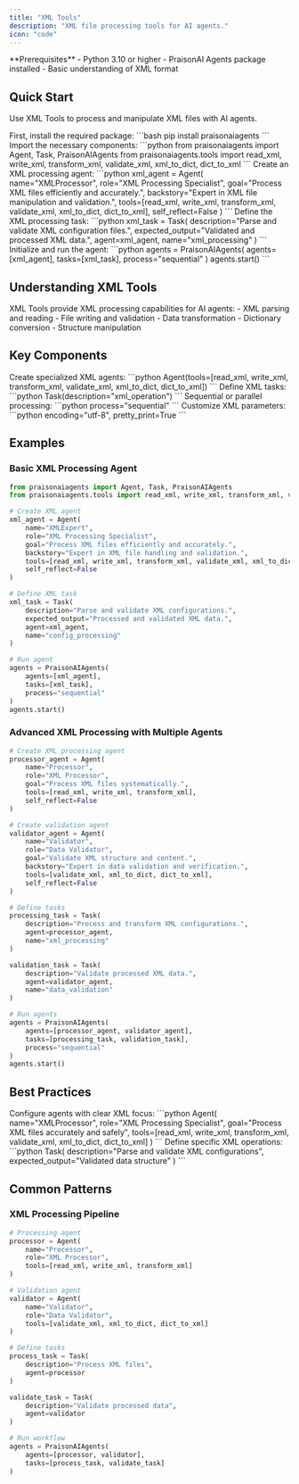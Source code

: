 ```yaml
---
title: "XML Tools"
description: "XML file processing tools for AI agents."
icon: "code"
---
```


<Note>
  **Prerequisites**
  - Python 3.10 or higher
  - PraisonAI Agents package installed
  - Basic understanding of XML format
</Note>

## Quick Start

Use XML Tools to process and manipulate XML files with AI agents.

<Steps>
  <Step title="Install Dependencies">
    First, install the required package:
    ```bash
    pip install praisonaiagents
    ```
  </Step>

  <Step title="Import Components">
    Import the necessary components:
    ```python
    from praisonaiagents import Agent, Task, PraisonAIAgents
    from praisonaiagents.tools import read_xml, write_xml, transform_xml, validate_xml, xml_to_dict, dict_to_xml
    ```
  </Step>

  <Step title="Create Agent">
    Create an XML processing agent:
    ```python
    xml_agent = Agent(
        name="XMLProcessor",
        role="XML Processing Specialist",
        goal="Process XML files efficiently and accurately.",
        backstory="Expert in XML file manipulation and validation.",
        tools=[read_xml, write_xml, transform_xml, validate_xml, xml_to_dict, dict_to_xml],
        self_reflect=False
    )
    ```
  </Step>

  <Step title="Define Task">
    Define the XML processing task:
    ```python
    xml_task = Task(
        description="Parse and validate XML configuration files.",
        expected_output="Validated and processed XML data.",
        agent=xml_agent,
        name="xml_processing"
    )
    ```
  </Step>

  <Step title="Run Agent">
    Initialize and run the agent:
    ```python
    agents = PraisonAIAgents(
        agents=[xml_agent],
        tasks=[xml_task],
        process="sequential"
    )
    agents.start()
    ```
  </Step>
</Steps>

## Understanding XML Tools

<Card title="What are XML Tools?" icon="question">
  XML Tools provide XML processing capabilities for AI agents:
  - XML parsing and reading
  - File writing and validation
  - Data transformation
  - Dictionary conversion
  - Structure manipulation
</Card>

## Key Components

<CardGroup cols={2}>
  <Card title="XML Agent" icon="user-robot">
    Create specialized XML agents:
    ```python
    Agent(tools=[read_xml, write_xml, transform_xml, validate_xml, xml_to_dict, dict_to_xml])
    ```
  </Card>
  <Card title="XML Task" icon="list-check">
    Define XML tasks:
    ```python
    Task(description="xml_operation")
    ```
  </Card>
  <Card title="Process Types" icon="arrows-split-up-and-left">
    Sequential or parallel processing:
    ```python
    process="sequential"
    ```
  </Card>
  <Card title="XML Options" icon="sliders">
    Customize XML parameters:
    ```python
    encoding="utf-8", pretty_print=True
    ```
  </Card>
</CardGroup>

## Examples

### Basic XML Processing Agent

```python
from praisonaiagents import Agent, Task, PraisonAIAgents
from praisonaiagents.tools import read_xml, write_xml, transform_xml, validate_xml, xml_to_dict, dict_to_xml

# Create XML agent
xml_agent = Agent(
    name="XMLExpert",
    role="XML Processing Specialist",
    goal="Process XML files efficiently and accurately.",
    backstory="Expert in XML file handling and validation.",
    tools=[read_xml, write_xml, transform_xml, validate_xml, xml_to_dict, dict_to_xml],
    self_reflect=False
)

# Define XML task
xml_task = Task(
    description="Parse and validate XML configurations.",
    expected_output="Processed and validated XML data.",
    agent=xml_agent,
    name="config_processing"
)

# Run agent
agents = PraisonAIAgents(
    agents=[xml_agent],
    tasks=[xml_task],
    process="sequential"
)
agents.start()
```

### Advanced XML Processing with Multiple Agents

```python
# Create XML processing agent
processor_agent = Agent(
    name="Processor",
    role="XML Processor",
    goal="Process XML files systematically.",
    tools=[read_xml, write_xml, transform_xml],
    self_reflect=False
)

# Create validation agent
validator_agent = Agent(
    name="Validator",
    role="Data Validator",
    goal="Validate XML structure and content.",
    backstory="Expert in data validation and verification.",
    tools=[validate_xml, xml_to_dict, dict_to_xml],
    self_reflect=False
)

# Define tasks
processing_task = Task(
    description="Process and transform XML configurations.",
    agent=processor_agent,
    name="xml_processing"
)

validation_task = Task(
    description="Validate processed XML data.",
    agent=validator_agent,
    name="data_validation"
)

# Run agents
agents = PraisonAIAgents(
    agents=[processor_agent, validator_agent],
    tasks=[processing_task, validation_task],
    process="sequential"
)
agents.start()
```

## Best Practices

<AccordionGroup>
  <Accordion title="Agent Configuration">
    Configure agents with clear XML focus:
    ```python
    Agent(
        name="XMLProcessor",
        role="XML Processing Specialist",
        goal="Process XML files accurately and safely",
        tools=[read_xml, write_xml, transform_xml, validate_xml, xml_to_dict, dict_to_xml]
    )
    ```
  </Accordion>

  <Accordion title="Task Definition">
    Define specific XML operations:
    ```python
    Task(
        description="Parse and validate XML configurations",
        expected_output="Validated data structure"
    )
    ```
  </Accordion>
</AccordionGroup>

## Common Patterns

### XML Processing Pipeline
```python
# Processing agent
processor = Agent(
    name="Processor",
    role="XML Processor",
    tools=[read_xml, write_xml, transform_xml]
)

# Validation agent
validator = Agent(
    name="Validator",
    role="Data Validator",
    tools=[validate_xml, xml_to_dict, dict_to_xml]
)

# Define tasks
process_task = Task(
    description="Process XML files",
    agent=processor
)

validate_task = Task(
    description="Validate processed data",
    agent=validator
)

# Run workflow
agents = PraisonAIAgents(
    agents=[processor, validator],
    tasks=[process_task, validate_task]
)